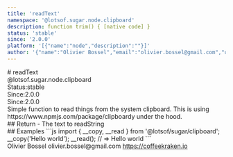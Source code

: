 ```yaml
---
title: 'readText'
namespace: '@lotsof.sugar.node.clipboard'
description: function trim() { [native code] }
status: 'stable'
since: '2.0.0'
platform: '[{"name":"node","description":""}]'
author: '{"name":"Olivier Bossel","email":"olivier.bossel@gmail.com","url":"https://coffeekraken.io"}'
---
```

<div class="docmap-mdx">
# readText
<div class="_namespace">@lotsof.sugar.node.clipboard</div>
<div class="_metas">
<div class="_status"><span class="_status-label">Status:</span><span class="_status-value -stable">stable</span></div>
<div class="_since"><span class="_since-label">Since:</span><span class="_since-value">2.0.0</span></div>
<div class="_since"><span class="_since-label">Since:</span><span class="_since-value">2.0.0</span></div>
</div>
<div class="_description">
Simple function to read things from the system clipboard.
This is using https://www.npmjs.com/package/clipboardy under the hood.
</div>
<div class="_return">
## Return
- <span class="_description">The text to read</span><span class="_default"></span><span class="_type">String</span>
</div>
<div class="_examples">
## Examples
```js
import { __copy, __read } from '@lotsof/sugar/clipboard';
__copy('Hello world');
__read(); // => Hello world
```
</div>
<div class="_author">
<span class="_name">Olivier Bossel</span>
<span class="_email">olivier.bossel@gmail.com</span>
<a href="https://coffeekraken.io" target="_blank" class="_url">https://coffeekraken.io</a>
</div>
</div>